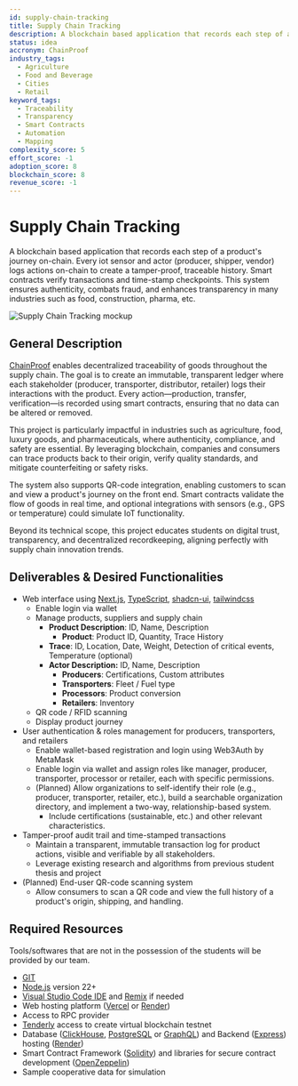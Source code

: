 ```yaml
---
id: supply-chain-tracking
title: Supply Chain Tracking
description: A blockchain based application that records each step of a product's journey on-chain. Every iot sensor and actor (producer, shipper, vendor) logs actions on-chain to create a tamper-proof, traceable history. Smart contracts verify transactions and time-stamp checkpoints. This system ensures authenticity, combats fraud, and enhances transparency in many industries such as food, construction, pharma, etc.
status: idea
accronym: ChainProof
industry_tags:
  - Agriculture
  - Food and Beverage
  - Cities
  - Retail
keyword_tags:
  - Traceability
  - Transparency
  - Smart Contracts
  - Automation
  - Mapping
complexity_score: 5
effort_score: -1
adoption_score: 8
blockchain_score: 8
revenue_score: -1
---
```




# Supply Chain Tracking

A blockchain based application that records each step of a product's journey on-chain. Every iot sensor and actor (producer, shipper, vendor) logs actions on-chain to create a tamper-proof, traceable history. Smart contracts verify transactions and time-stamp checkpoints. This system ensures authenticity, combats fraud, and enhances transparency in many industries such as food, construction, pharma, etc.

![Supply Chain Tracking mockup](/images/project/supply-chain-tracking.jpg)

## General Description

[ChainProof](https://chainproof.monark.io) enables decentralized traceability of goods throughout the supply chain. The goal is to create an immutable, transparent ledger where each stakeholder (producer, transporter, distributor, retailer) logs their interactions with the product. Every action—production, transfer, verification—is recorded using smart contracts, ensuring that no data can be altered or removed.

This project is particularly impactful in industries such as agriculture, food, luxury goods, and pharmaceuticals, where authenticity, compliance, and safety are essential. By leveraging blockchain, companies and consumers can trace products back to their origin, verify quality standards, and mitigate counterfeiting or safety risks.

The system also supports QR-code integration, enabling customers to scan and view a product's journey on the front end. Smart contracts validate the flow of goods in real time, and optional integrations with sensors (e.g., GPS or temperature) could simulate IoT functionality.

Beyond its technical scope, this project educates students on digital trust, transparency, and decentralized recordkeeping, aligning perfectly with supply chain innovation trends.

## Deliverables & Desired Functionalities

- Web interface using [Next.js](http://next.js/), [TypeScript](https://www.typescriptlang.org), [shadcn-ui](https://ui.shadcn.com/), [tailwindcss](https://tailwindcss.com)
    - Enable login via wallet
    - Manage products, suppliers and supply chain
        - **Product Description**: ID, Name, Description
            - **Product**: Product ID, Quantity, Trace History
        - **Trace**: ID, Location, Date, Weight, Detection of critical events, Temperature (optional)
        - **Actor Description:** ID, Name, Description
            - **Producers**: Certifications, Custom attributes
            - **Transporters**: Fleet / Fuel type
            - **Processors**: Product conversion
            - **Retailers**: Inventory
    - QR code / RFID scanning
    - Display product journey
- User authentication & roles management for producers, transporters, and retailers
    - Enable wallet-based registration and login using Web3Auth by MetaMask
    - Enable login via wallet and assign roles like manager, producer, transporter, processor or retailer, each with specific permissions.
    - (Planned) Allow organizations to self-identify their role (e.g., producer, transporter, retailer, etc.), build a searchable organization directory, and implement a two-way, relationship-based system.
        - Include certifications (sustainable, etc.) and other relevant characteristics.
- Tamper-proof audit trail and time-stamped transactions
    - Maintain a transparent, immutable transaction log for product actions, visible and verifiable by all stakeholders.
    - Leverage existing research and algorithms from previous student thesis and project
- (Planned) End-user QR-code scanning system
    - Allow consumers to scan a QR code and view the full history of a product's origin, shipping, and handling.


## Required Resources

Tools/softwares that are not in the possession of the students will be provided by our team.

- [GIT](https://git-scm.com/)
- [Node.js](https://nodejs.org/) version 22+
- [Visual Studio Code IDE](https://code.visualstudio.com/) and [Remix](https://remix-project.org/) if needed
- Web hosting platform ([Vercel](https://vercel.com/) or [Render](https://render.com/))
- Access to RPC provider
- [Tenderly](https://tenderly.co/) access to create virtual blockchain testnet
- Database ([ClickHouse](https://clickhouse.com/), [PostgreSQL](https://www.postgresql.org/) or [GraphQL](https://graphql.org/)) and Backend ([Express](https://expressjs.com/)) hosting ([Render](https://render.com/))
- Smart Contract Framework ([Solidity](https://soliditylang.org/)) and libraries for secure contract development ([OpenZeppelin](https://www.openzeppelin.com/))
- Sample cooperative data for simulation